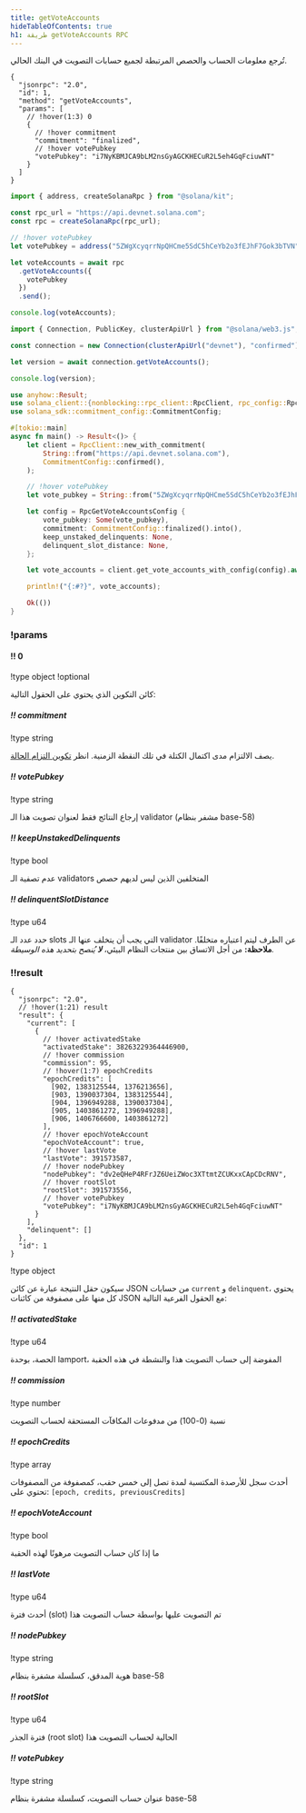```yaml
---
title: getVoteAccounts
hideTableOfContents: true
h1: طريقة getVoteAccounts RPC
---
```


تُرجع معلومات الحساب والحصص المرتبطة لجميع حسابات التصويت في البنك الحالي.

<APIMethod>

```jsonc !!request curl
{
  "jsonrpc": "2.0",
  "id": 1,
  "method": "getVoteAccounts",
  "params": [
    // !hover(1:3) 0
    {
      // !hover commitment
      "commitment": "finalized",
      // !hover votePubkey
      "votePubkey": "i7NyKBMJCA9bLM2nsGyAGCKHECuR2L5eh4GqFciuwNT"
    }
  ]
}
```

```ts !!request title="Kit"
import { address, createSolanaRpc } from "@solana/kit";

const rpc_url = "https://api.devnet.solana.com";
const rpc = createSolanaRpc(rpc_url);

// !hover votePubkey
let votePubkey = address("5ZWgXcyqrrNpQHCme5SdC5hCeYb2o3fEJhF7Gok3bTVN");

let voteAccounts = await rpc
  .getVoteAccounts({
    votePubkey
  })
  .send();

console.log(voteAccounts);
```

```ts !!request title="web3.js"
import { Connection, PublicKey, clusterApiUrl } from "@solana/web3.js";

const connection = new Connection(clusterApiUrl("devnet"), "confirmed");

let version = await connection.getVoteAccounts();

console.log(version);
```

```rs !!request title="Rust"
use anyhow::Result;
use solana_client::{nonblocking::rpc_client::RpcClient, rpc_config::RpcGetVoteAccountsConfig};
use solana_sdk::commitment_config::CommitmentConfig;

#[tokio::main]
async fn main() -> Result<()> {
    let client = RpcClient::new_with_commitment(
        String::from("https://api.devnet.solana.com"),
        CommitmentConfig::confirmed(),
    );

    // !hover votePubkey
    let vote_pubkey = String::from("5ZWgXcyqrrNpQHCme5SdC5hCeYb2o3fEJhF7Gok3bTVN");

    let config = RpcGetVoteAccountsConfig {
        vote_pubkey: Some(vote_pubkey),
        commitment: CommitmentConfig::finalized().into(),
        keep_unstaked_delinquents: None,
        delinquent_slot_distance: None,
    };

    let vote_accounts = client.get_vote_accounts_with_config(config).await?;

    println!("{:#?}", vote_accounts);

    Ok(())
}
```

### !params

#### !! 0

!type object
!optional

كائن التكوين الذي يحتوي على الحقول التالية:

##### !! commitment

!type string

يصف الالتزام مدى اكتمال الكتلة في تلك النقطة الزمنية. انظر
[تكوين التزام الحالة](/docs/rpc#configuring-state-commitment).

##### !! votePubkey

!type string

إرجاع النتائج فقط لعنوان تصويت هذا الـ validator (مشفر بنظام base-58)

##### !! keepUnstakedDelinquents

!type bool

عدم تصفية الـ validators المتخلفين الذين ليس لديهم حصص

##### !! delinquentSlotDistance

!type u64

حدد عدد الـ slots التي يجب أن يتخلف عنها الـ validator عن الطرف ليتم اعتباره
متخلفًا. **ملاحظة:** من أجل الاتساق بين منتجات النظام البيئي، _**لا** يُنصح
بتحديد هذه الوسيطة._

### !!result

```jsonc !response
{
  "jsonrpc": "2.0",
  // !hover(1:21) result
  "result": {
    "current": [
      {
        // !hover activatedStake
        "activatedStake": 38263229364446900,
        // !hover commission
        "commission": 95,
        // !hover(1:7) epochCredits
        "epochCredits": [
          [902, 1383125544, 1376213656],
          [903, 1390037304, 1383125544],
          [904, 1396949288, 1390037304],
          [905, 1403861272, 1396949288],
          [906, 1406766600, 1403861272]
        ],
        // !hover epochVoteAccount
        "epochVoteAccount": true,
        // !hover lastVote
        "lastVote": 391573587,
        // !hover nodePubkey
        "nodePubkey": "dv2eQHeP4RFrJZ6UeiZWoc3XTtmtZCUKxxCApCDcRNV",
        // !hover rootSlot
        "rootSlot": 391573556,
        // !hover votePubkey
        "votePubkey": "i7NyKBMJCA9bLM2nsGyAGCKHECuR2L5eh4GqFciuwNT"
      }
    ],
    "delinquent": []
  },
  "id": 1
}
```

!type object

سيكون حقل النتيجة عبارة عن كائن JSON من حسابات `current` و `delinquent`، يحتوي
كل منها على مصفوفة من كائنات JSON مع الحقول الفرعية التالية:

##### !! activatedStake

!type u64

الحصة، بوحدة lamport، المفوضة إلى حساب التصويت هذا والنشطة في هذه الحقبة

##### !! commission

!type number

نسبة (0-100) من مدفوعات المكافآت المستحقة لحساب التصويت

##### !! epochCredits

!type array

أحدث سجل للأرصدة المكتسبة لمدة تصل إلى خمس حقب، كمصفوفة من المصفوفات تحتوي على:
`[epoch, credits, previousCredits]`

##### !! epochVoteAccount

!type bool

ما إذا كان حساب التصويت مرهونًا لهذه الحقبة

##### !! lastVote

!type u64

أحدث فترة (slot) تم التصويت عليها بواسطة حساب التصويت هذا

##### !! nodePubkey

!type string

هوية المدقق، كسلسلة مشفرة بنظام base-58

##### !! rootSlot

!type u64

فترة الجذر (root slot) الحالية لحساب التصويت هذا

##### !! votePubkey

!type string

عنوان حساب التصويت، كسلسلة مشفرة بنظام base-58

</APIMethod>
